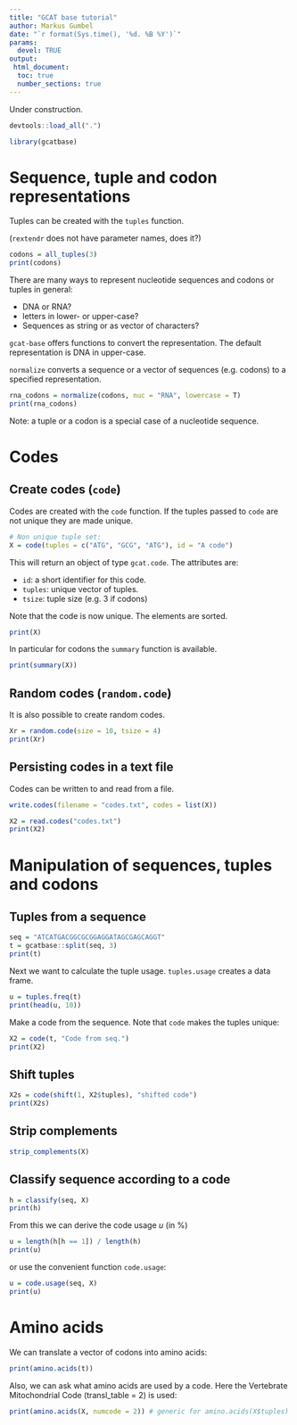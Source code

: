 ```yaml
---
title: "GCAT base tutorial"
author: Markus Gumbel
date: "`r format(Sys.time(), '%d. %B %Y')`"
params:
  devel: TRUE
output:
 html_document:
  toc: true
  number_sections: true 
---
```


Under construction.

```r
devtools::load_all(".")
```

```r
library(gcatbase)
```

# Sequence, tuple and codon representations

Tuples can be created with the `tuples` function.

(`rextendr` does not have parameter names, does it?)

```r
codons = all_tuples(3)
print(codons)
```

There are many ways to represent nucleotide sequences and codons or tuples in general:

 * DNA or RNA?
 * letters in lower- or upper-case?
 * Sequences as string or as vector of characters?

 `gcat-base` offers functions to convert the representation. The default representation is DNA in upper-case.

`normalize` converts a sequence or a vector of sequences (e.g. codons) to a specified representation.
```r
rna_codons = normalize(codons, nuc = "RNA", lowercase = T)
print(rna_codons)
```

Note: a tuple or a codon is a special case of a nucleotide sequence.

# Codes

## Create codes (`code`)

Codes are created with the `code` function. If the tuples passed to `code` are not unique they are made unique.

```r
# Non unique tuple set:
X = code(tuples = c("ATG", "GCG", "ATG"), id = "A code")
```

This will return an object of type `gcat.code`. The attributes are:

 * `id`: a short identifier for this code.
 * `tuples`: unique vector of tuples.
 * `tsize`: tuple size (e.g. 3 if codons)

Note that the code is now unique. The elements are sorted.
```r
print(X)
```

In particular for codons the `summary` function is available.

```r
print(summary(X))
```

## Random codes (`random.code`)

It is also possible to create random codes.

```r
Xr = random.code(size = 10, tsize = 4)
print(Xr)
```

## Persisting codes in a text file

Codes can be written to and read from a file.

```r
write.codes(filename = "codes.txt", codes = list(X))
```

```r
X2 = read.codes("codes.txt")
print(X2)
```


# Manipulation of sequences, tuples and codons

## Tuples from a sequence

```r
seq = "ATCATGACGGCGCGGAGGATAGCGAGCAGGT"
t = gcatbase::split(seq, 3)
print(t)
```

Next we want to calculate the tuple usage. `tuples.usage` creates a data frame.
```r
u = tuples.freq(t)
print(head(u, 10))
```

Make a code from the sequence. Note that `code` makes the tuples unique:
```r
X2 = code(t, "Code from seq.")
print(X2)
```

## Shift tuples

```r
X2s = code(shift(1, X2$tuples), "shifted code")
print(X2s)
```

## Strip complements

```r
strip_complements(X)
```

## Classify sequence according to a code

```r
h = classify(seq, X)
print(h)
```

From this we can derive the code usage $u$ (in %)
```r
u = length(h[h == 1]) / length(h)
print(u)
```

or use the convenient function `code.usage`:

```r
u = code.usage(seq, X)
print(u)
```

# Amino acids

We can translate a vector of codons into amino acids:
```r
print(amino.acids(t))
```

Also, we can ask what amino acids are used by a code. Here the Vertebrate Mitochondrial Code (transl_table = 2) is used:
```r
print(amino.acids(X, numcode = 2)) # generic for amino.acids(X$tuples)
```